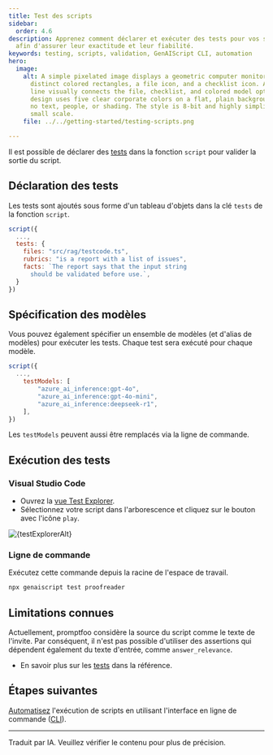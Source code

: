 ```yaml
---
title: Test des scripts
sidebar:
  order: 4.6
description: Apprenez comment déclarer et exécuter des tests pour vos scripts
  afin d'assurer leur exactitude et leur fiabilité.
keywords: testing, scripts, validation, GenAIScript CLI, automation
hero:
  image:
    alt: A simple pixelated image displays a geometric computer monitor with three
      distinct colored rectangles, a file icon, and a checklist icon. A dotted
      line visually connects the file, checklist, and colored model options. The
      design uses five clear corporate colors on a flat, plain background, with
      no text, people, or shading. The style is 8-bit and highly simplified at a
      small scale.
    file: ../../getting-started/testing-scripts.png

---
```



Il est possible de déclarer des [tests](../../reference/scripts/tests/) dans la fonction `script` pour valider la sortie du script.

## Déclaration des tests

Les tests sont ajoutés sous forme d'un tableau d'objets dans la clé `tests` de la fonction `script`.

```js title="proofreader.genai.mjs" wrap
script({
  ...,
  tests: {
    files: "src/rag/testcode.ts",
    rubrics: "is a report with a list of issues",
    facts: `The report says that the input string
      should be validated before use.`,
  }
})
```

## Spécification des modèles

Vous pouvez également spécifier un ensemble de modèles (et d'alias de modèles) pour exécuter les tests. Chaque test sera exécuté pour chaque modèle.

```js title="proofreader.genai.mjs" wrap
script({
  ...,
    testModels: [
        "azure_ai_inference:gpt-4o",
        "azure_ai_inference:gpt-4o-mini",
        "azure_ai_inference:deepseek-r1",
    ],
})
```

Les `testModels` peuvent aussi être remplacés via la ligne de commande.

## Exécution des tests

### Visual Studio Code

* Ouvrez la [vue Test Explorer](https://code.visualstudio.com/docs/python/testing).
* Sélectionnez votre script dans l'arborescence et cliquez sur le bouton avec l'icône `play`.

<Image src={testExplorerSrc} alt={testExplorerAlt} loading="lazy" />

### Ligne de commande

Exécutez cette commande depuis la racine de l'espace de travail.

```sh
npx genaiscript test proofreader
```

## Limitations connues

Actuellement, promptfoo considère la source du script comme le texte de l'invite. Par conséquent, il n'est pas possible d'utiliser des assertions qui dépendent également du texte d'entrée, comme `answer_relevance`.

* En savoir plus sur les [tests](../../reference/scripts/tests/) dans la référence.

## Étapes suivantes

[Automatisez](../../getting-started/automating-scripts/) l'exécution de scripts en utilisant l'interface en ligne de commande ([CLI](../../reference/cli/)).

<hr />

Traduit par IA. Veuillez vérifier le contenu pour plus de précision.
